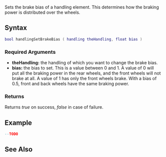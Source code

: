 
{{Server function}}
Sets the brake bias of a handling element. This determines how the braking power is distributed over the wheels.

==Syntax==
<syntaxhighlight lang="lua">
bool handlingSetBrakeBias ( handling theHandling, float bias )
</syntaxhighlight>

===Required Arguments===
*'''theHandling:''' the handling of which you want to change the brake bias.
*'''bias:''' the bias to set. This is a value between 0 and 1. A value of 0 will put all the braking power in the rear wheels, and the front wheels will not brake at all. A value of 1 has only the front wheels brake. With a bias of 0.5, front and back wheels have the same braking power.

===Returns===
Returns ''true'' on success, ''false'' in case of failure.

==Example==
<syntaxhighlight lang="lua">
--TODO
</syntaxhighlight>

==See Also==
{{Handling_functions}}